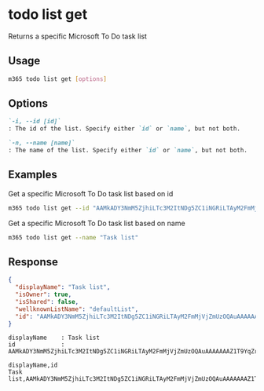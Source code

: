 
# todo list get

Returns a specific Microsoft To Do task list

## Usage

```sh
m365 todo list get [options]
```

## Options

```md defintion-list
`-i, --id [id]`
: The id of the list. Specify either `id` or `name`, but not both.

`-n, --name [name]`
: The name of the list. Specify either `id` or `name`, but not both.
```

<Global />

## Examples

Get a specific Microsoft To Do task list based on id

```sh
m365 todo list get --id "AAMkADY3NmM5ZjhiLTc3M2ItNDg5ZC1iNGRiLTAyM2FmMjVjZmUzOQAuAAAAAAAZ1T9YqZrvS66KkevskFAXAQBEMhhN5VK7RaaKpIc1KhMKAAAZ3e1AAAA="
```

Get a specific Microsoft To Do task list based on name

```sh
m365 todo list get --name "Task list"
```

## Response

<Tabs>
  <TabItem value="JSON">

  ```json
  {
    "displayName": "Task list",
    "isOwner": true,
    "isShared": false,
    "wellknownListName": "defaultList",
    "id": "AAMkADY3NmM5ZjhiLTc3M2ItNDg5ZC1iNGRiLTAyM2FmMjVjZmUzOQAuAAAAAAAZ1T9YqZrvS66KkevskFAXAQBEMhhN5VK7RaaKpIc1KhMKAAAZ3e1AAAA="
  }
  ```

  </TabItem>
  <TabItem value="Text">

  ```text
  displayName    : Task list
  id             : AAMkADY3NmM5ZjhiLTc3M2ItNDg5ZC1iNGRiLTAyM2FmMjVjZmUzOQAuAAAAAAAZ1T9YqZrvS66KkevskFAXAQBEMhhN5VK7RaaKpIc1KhMKAAAZ3e1AAAA=
  ```

  </TabItem>
  <TabItem value="CSV">

  ```csv
  displayName,id
  Task list,AAMkADY3NmM5ZjhiLTc3M2ItNDg5ZC1iNGRiLTAyM2FmMjVjZmUzOQAuAAAAAAAZ1T9YqZrvS66KkevskFAXAQBEMhhN5VK7RaaKpIc1KhMKAAAZ3e1AAAA=
  ```

  </TabItem>
</Tabs>

